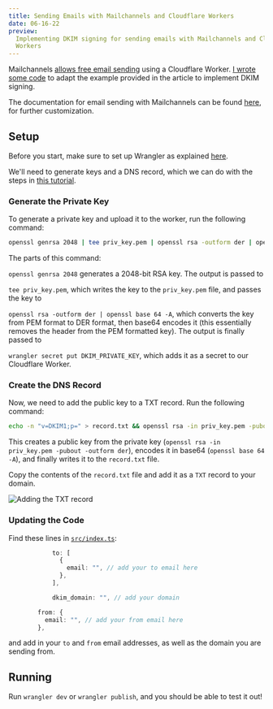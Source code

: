 ```yaml
---
title: Sending Emails with Mailchannels and Cloudflare Workers
date: 06-16-22
preview:
  Implementing DKIM signing for sending emails with Mailchannels and Cloudflare
  Workers
---
```


Mailchannels
[allows free email sending](https://blog.mailchannels.com/mailchannels-enables-free-email-sending-for-cloudflare-workers-customers)
using a Cloudflare Worker.
[I wrote some code](https://github.com/maggie-j-liu/mail) to adapt the example
provided in the article to implement DKIM signing.

The documentation for email sending with Mailchannels can be found
[here](https://api.mailchannels.net/tx/v1/documentation), for further
customization.

## Setup

Before you start, make sure to set up Wrangler as explained
[here](https://developers.cloudflare.com/workers/wrangler/get-started/).

We'll need to generate keys and a DNS record, which we can do with the steps in
[this tutorial](https://www.mailhardener.com/kb/how-to-create-a-dkim-record-with-openssl).

### Generate the Private Key

To generate a private key and upload it to the worker, run the following
command:

```sh linenums=false
openssl genrsa 2048 | tee priv_key.pem | openssl rsa -outform der | openssl base64 -A | wrangler secret put DKIM_PRIVATE_KEY
```

The parts of this command:

`openssl genrsa 2048` generates a 2048-bit RSA key. The output is passed to

`tee priv_key.pem`, which writes the key to the `priv_key.pem` file, and passes
the key to

`openssl rsa -outform der | openssl base 64 -A`, which converts the key from PEM
format to DER format, then base64 encodes it (this essentially removes the
header from the PEM formatted key). The output is finally passed to

`wrangler secret put DKIM_PRIVATE_KEY`, which adds it as a secret to our
Cloudflare Worker.

### Create the DNS Record

Now, we need to add the public key to a TXT record. Run the following command:

```sh linenums=false
echo -n "v=DKIM1;p=" > record.txt && openssl rsa -in priv_key.pem -pubout -outform der | openssl base64 -A >> record.txt
```

This creates a public key from the private key
(`openssl rsa -in priv_key.pem -pubout -outform der`), encodes it in base64
(`openssl base 64 -A`), and finally writes it to the `record.txt` file.

Copy the contents of the `record.txt` file and add it as a `TXT` record to your
domain.

![Adding the TXT record](./dns.png)

### Updating the Code

Find these lines in
[`src/index.ts`](https://github.com/maggie-j-liu/mail/blob/main/src/index.ts):

```ts
            to: [
              {
                email: "", // add your to email here
              },
            ],
```

```ts
            dkim_domain: "", // add your domain
```

```ts
        from: {
          email: "", // add your from email here
        },
```

and add in your `to` and `from` email addresses, as well as the domain you are
sending from.

## Running

Run `wrangler dev` or `wrangler publish`, and you should be able to test it out!
